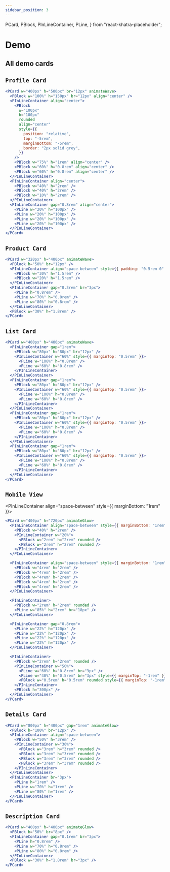 ```yaml
---
sidebar_position: 3
---
```


  PCard,
  PBlock,
  PInLineContainer,
  PLine,
} from "react-khatra-placeholder";

# Demo

## All demo cards

## `Profile Card`

<ThemeProvider>
<PCard w="400px" h="500px" br="12px" animateWave>
  <PBlock w="100%" h="150px" br="12px" align="center" />
  <PInLineContainer align="center">
    <PBlock
      w="100px"
      h="100px"
      rounded
      align="center"
      style={{
        position: "relative",
        top: "-5rem",
        marginBottom: "-5rem",
        border: "2px solid grey",
      }}
    />
    <PBlock w="75%" h="1rem" align="center" />
    <PBlock w="60%" h="0.8rem" align="center" />
    <PBlock w="60%" h="0.8rem" align="center" />
  </PInLineContainer>
  <PInLineContainer align="center">
    <PBlock w="40%" h="2rem" />
    <PBlock w="40%" h="2rem" />
    <PBlock w="10%" h="2rem" />
  </PInLineContainer>
  <PInLineContainer gap="0.8rem" align="center">
    <PLine w="20%" h="100px" />
    <PLine w="20%" h="100px" />
    <PLine w="20%" h="100px" />
    <PLine w="20%" h="100px" />
  </PInLineContainer>
</PCard>
<ToggleTheme/>

```jsx
<PCard w="400px" h="500px" br="12px" animateWave>
  <PBlock w="100%" h="150px" br="12px" align="center" />
  <PInLineContainer align="center">
    <PBlock
      w="100px"
      h="100px"
      rounded
      align="center"
      style={{
        position: "relative",
        top: "-5rem",
        marginBottom: "-5rem",
        border: "2px solid grey",
      }}
    />
    <PBlock w="75%" h="1rem" align="center" />
    <PBlock w="60%" h="0.8rem" align="center" />
    <PBlock w="60%" h="0.8rem" align="center" />
  </PInLineContainer>
  <PInLineContainer align="center">
    <PBlock w="40%" h="2rem" />
    <PBlock w="40%" h="2rem" />
    <PBlock w="10%" h="2rem" />
  </PInLineContainer>
  <PInLineContainer gap="0.8rem" align="center">
    <PLine w="20%" h="100px" />
    <PLine w="20%" h="100px" />
    <PLine w="20%" h="100px" />
    <PLine w="20%" h="100px" />
  </PInLineContainer>
</PCard>
```

## `Product Card`

<PCard w="320px" h="400px" animateWave>
  <PBlock h="50%" br="12px" />
  <PInLineContainer align="space-between" style={{ padding: "0.5rem 0" }}>
    <PBlock w="30%" h="1.5rem" />
    <PBlock w="20%" h="1.5rem" />
  </PInLineContainer>
  <PInLineContainer gap="0" br="3px">
    <PLine h="0.8rem" />
    <PLine w="70%" h="0.8rem" />
    <PLine w="80%" h="0.8rem" />
  </PInLineContainer>
  <PBlock w="30%" h="1.8rem" />
</PCard>
<ToggleTheme />

```jsx
<PCard w="320px" h="400px" animateWave>
  <PBlock h="50%" br="12px" />
  <PInLineContainer align="space-between" style={{ padding: "0.5rem 0" }}>
    <PBlock w="30%" h="1.5rem" />
    <PBlock w="20%" h="1.5rem" />
  </PInLineContainer>
  <PInLineContainer gap="0.3rem" br="3px">
    <PLine h="0.8rem" />
    <PLine w="70%" h="0.8rem" />
    <PLine w="80%" h="0.8rem" />
  </PInLineContainer>
  <PBlock w="30%" h="1.8rem" />
</PCard>
```

## `List Card`

<PCard w="400px" h="400px" animateWave>
  <PInLineContainer gap="1rem">
    <PBlock w="80px" h="80px" br="12px" />
    <PInLineContainer w="60%" style={{ marginTop: "0.5rem" }}>
      <PLine w="100%" h="0.8rem" />
      <PLine w="60%" h="0.8rem" />
    </PInLineContainer>
  </PInLineContainer>
  <PInLineContainer gap="1rem">
    <PBlock w="80px" h="80px" br="12px" />
    <PInLineContainer w="60%" style={{ marginTop: "0.5rem" }}>
      <PLine w="100%" h="0.8rem" />
      <PLine w="60%" h="0.8rem" />
    </PInLineContainer>
  </PInLineContainer>
  <PInLineContainer gap="1rem">
    <PBlock w="80px" h="80px" br="12px" />
    <PInLineContainer w="60%" style={{ marginTop: "0.5rem" }}>
      <PLine w="100%" h="0.8rem" />
      <PLine w="60%" h="0.8rem" />
    </PInLineContainer>
  </PInLineContainer>
  <PInLineContainer gap="1rem">
    <PBlock w="80px" h="80px" br="12px" />
    <PInLineContainer w="60%" style={{ marginTop: "0.5rem" }}>
      <PLine w="100%" h="0.8rem" />
      <PLine w="60%" h="0.8rem" />
    </PInLineContainer>
  </PInLineContainer>
</PCard>
<ToggleTheme />

```jsx
<PCard w="400px" h="400px" animateWave>
  <PInLineContainer gap="1rem">
    <PBlock w="80px" h="80px" br="12px" />
    <PInLineContainer w="60%" style={{ marginTop: "0.5rem" }}>
      <PLine w="100%" h="0.8rem" />
      <PLine w="60%" h="0.8rem" />
    </PInLineContainer>
  </PInLineContainer>
  <PInLineContainer gap="1rem">
    <PBlock w="80px" h="80px" br="12px" />
    <PInLineContainer w="60%" style={{ marginTop: "0.5rem" }}>
      <PLine w="100%" h="0.8rem" />
      <PLine w="60%" h="0.8rem" />
    </PInLineContainer>
  </PInLineContainer>
  <PInLineContainer gap="1rem">
    <PBlock w="80px" h="80px" br="12px" />
    <PInLineContainer w="60%" style={{ marginTop: "0.5rem" }}>
      <PLine w="100%" h="0.8rem" />
      <PLine w="60%" h="0.8rem" />
    </PInLineContainer>
  </PInLineContainer>
  <PInLineContainer gap="1rem">
    <PBlock w="80px" h="80px" br="12px" />
    <PInLineContainer w="60%" style={{ marginTop: "0.5rem" }}>
      <PLine w="100%" h="0.8rem" />
      <PLine w="60%" h="0.8rem" />
    </PInLineContainer>
  </PInLineContainer>
</PCard>
```

## `Mobile View`

<PCard w="400px" h="720px" animateGlow>
  <PInLineContainer align="space-between" style={{marginBottom:"1rem"}}>
    <PBlock w="40%" h="2rem" />
    <PInLineContainer w="20%">
      <PBlock w="2rem" h="2rem" rounded />
      <PBlock w="2rem" h="2rem" rounded />
    </PInLineContainer>
  </PInLineContainer>

<PInLineContainer align="space-between" style={{ marginBottom: "1rem" }}>
  <PBlock w="4rem" h="2rem" />
  <PBlock w="4rem" h="2rem" />
  <PBlock w="4rem" h="2rem" />
  <PBlock w="4rem" h="2rem" />
  <PBlock w="4rem" h="2rem" />
</PInLineContainer>

<PInLineContainer>
  <PBlock w="2rem" h="2rem" rounded />
  <PLine w="85%" h="2rem" br="18px" />
</PInLineContainer>

<PInLineContainer gap="0.8rem">
  <PLine w="22%" h="120px" />
  <PLine w="22%" h="120px" />
  <PLine w="22%" h="120px" />
  <PLine w="22%" h="120px" />
</PInLineContainer>

  <PInLineContainer>
    <PBlock w="2rem" h="2rem" rounded />
    <PInLineContainer w="50%">
      <PLine w="60%" h="0.8rem" br="3px"/>
      <PLine w="40%" h="0.5rem" br="3px" style={{marginTop:"-1rem"}}/>
      <PBlock w="0.5rem" h="0.5rem" rounded  style={{marginTop:"-1rem"}} />
    </PInLineContainer>
    <PBlock h="300px" />
  </PInLineContainer>
</PCard>
<ToggleTheme/>

```jsx
<PCard w="400px" h="720px" animateGlow>
  <PInLineContainer align="space-between" style={{ marginBottom: "1rem" }}>
    <PBlock w="40%" h="2rem" />
    <PInLineContainer w="20%">
      <PBlock w="2rem" h="2rem" rounded />
      <PBlock w="2rem" h="2rem" rounded />
    </PInLineContainer>
  </PInLineContainer>

  <PInLineContainer align="space-between" style={{ marginBottom: "1rem" }}>
    <PBlock w="4rem" h="2rem" />
    <PBlock w="4rem" h="2rem" />
    <PBlock w="4rem" h="2rem" />
    <PBlock w="4rem" h="2rem" />
    <PBlock w="4rem" h="2rem" />
  </PInLineContainer>

  <PInLineContainer>
    <PBlock w="2rem" h="2rem" rounded />
    <PLine w="85%" h="2rem" br="18px" />
  </PInLineContainer>

  <PInLineContainer gap="0.8rem">
    <PLine w="22%" h="120px" />
    <PLine w="22%" h="120px" />
    <PLine w="22%" h="120px" />
    <PLine w="22%" h="120px" />
  </PInLineContainer>

  <PInLineContainer>
    <PBlock w="2rem" h="2rem" rounded />
    <PInLineContainer w="50%">
      <PLine w="60%" h="0.8rem" br="3px" />
      <PLine w="40%" h="0.5rem" br="3px" style={{ marginTop: "-1rem" }} />
      <PBlock w="0.5rem" h="0.5rem" rounded style={{ marginTop: "-1rem" }} />
    </PInLineContainer>
    <PBlock h="300px" />
  </PInLineContainer>
</PCard>
```

## `Details Card`

<PCard w="800px" h="400px" gap="1rem" animateGlow>
  <PBlock h="100%" br="12px" />
  <PInLineContainer align="space-between">
    <PBlock w="50%" h="3rem" />
    <PInLineContainer w="30%">
      <PBlock w="3rem" h="3rem" rounded />
      <PBlock w="3rem" h="3rem" rounded />
      <PBlock w="3rem" h="3rem" rounded />
      <PBlock w="3rem" h="3rem" rounded />
    </PInLineContainer>
  </PInLineContainer>
  <PInLineContainer br="3px">
    <PLine h="1rem" />
    <PLine w="70%" h="1rem" />
    <PLine w="80%" h="1rem" />
  </PInLineContainer>
</PCard>
<ToggleTheme />

```jsx
<PCard w="800px" h="400px" gap="1rem" animateGlow>
  <PBlock h="100%" br="12px" />
  <PInLineContainer align="space-between">
    <PBlock w="50%" h="3rem" />
    <PInLineContainer w="30%">
      <PBlock w="3rem" h="3rem" rounded />
      <PBlock w="3rem" h="3rem" rounded />
      <PBlock w="3rem" h="3rem" rounded />
      <PBlock w="3rem" h="3rem" rounded />
    </PInLineContainer>
  </PInLineContainer>
  <PInLineContainer br="3px">
    <PLine h="1rem" />
    <PLine w="70%" h="1rem" />
    <PLine w="80%" h="1rem" />
  </PInLineContainer>
</PCard>
```

## `Description Card`

<PCard w="400px" h="400px" animateGlow>
  <PBlock h="50%" br="8px" />
  <PInLineContainer gap="0.1rem" br="3px">
    <PLine h="0.8rem" />
    <PLine w="70%" h="0.8rem" />
    <PLine w="80%" h="0.8rem" />
  </PInLineContainer>
  <PBlock w="30%" h="1.8rem" br="3px" />
</PCard>
<ToggleTheme />

```jsx
<PCard w="400px" h="400px" animateGlow>
  <PBlock h="50%" br="8px" />
  <PInLineContainer gap="0.1rem" br="3px">
    <PLine h="0.8rem" />
    <PLine w="70%" h="0.8rem" />
    <PLine w="80%" h="0.8rem" />
  </PInLineContainer>
  <PBlock w="30%" h="1.8rem" br="3px" />
</PCard>
```

</ThemeProvider>
